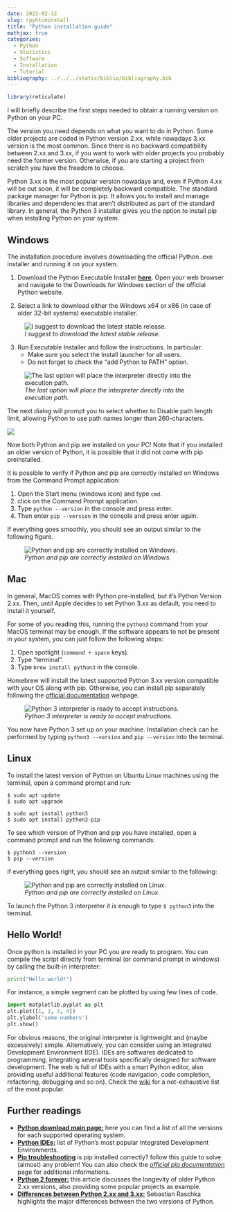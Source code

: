 ```yaml
---
date: 2022-02-12
slug: rpyhtoninstall
title: "Python installation guide"
mathjax: true
categories:
  - Python
  - Statistics
  - Software
  - Installation
  - Tutorial
bibliography: ../../../static/biblio/bibliography.bib
---
```


```r
library(reticulate)
```

I will briefly describe the first steps needed to obtain a running version on Python on your PC.

The version you need depends on what you want to do in Python. Some older projects are coded in Python version 2.xx, while nowadays 3.xx version is the most common. Since there is no backward compatibility between 2.xx and 3.xx, if you want to work with older projects you probably need the former version. Otherwise, if you are starting a project from scratch you have the freedom to choose. 

Python 3.xx is the most popular version nowadays and, even if Python 4.xx will be out soon, it will be completely backward compatible.
The standard package manager for Python is pip. It allows you to install and manage libraries and dependencies that aren't distributed as part of the standard library. In general, the Python 3 installer gives you the option to install pip when installing Python on your system.


## Windows 

The installation procedure involves downloading the official Python .exe installer and running it on your system.

1. Download the Python Executable Installer [**here**](https://www.python.org/downloads/windows/). Open your web browser and navigate to the Downloads for Windows section of the official Python website.

2. Select a link to download either the Windows x64 or x86 (in case of older 32-bit systems) executable installer.

![*I suggest to download the latest stable release.*](../../../img/pythonWIN.png)

<!-- Search for your desired version of Python. At the time of publishing this article, the latest Python 3 release is version zzzz, while the latest Python 2 release is version yyyyyy. -->

3. Run Executable Installer and follow the instructions. In particular:
	+ Make sure you select the Install launcher for all users.
	+ Do not forget to check the "add Python to PATH" option.

![*The last option will place the interpreter directly into the execution path.*](../../../img/pythonWIN1.png)

The next dialog will prompt you to select whether to Disable path length limit, allowing Python to use path names longer than 260-characters.

![](../../../img/pythonWIN2.png)

Now both Python and pip are installed on your PC! 
Note that if you installed an older version of Python, it is possible that it did not come with pip preinstalled.

It is possible to verify if Python and pip are correctly installed on Windows from the Command Prompt application:

1. Open the Start menu (windows icon) and type `cmd`.
2. click on the Command Prompt application.
3. Type `python --version` in the console and press enter.
4. Then enter `pip --version` in the console and press enter again.

If everything goes smoothly, you should see an output similar to the following figure.

![*Python and pip are correctly installed on Windows.*](../../../img/pythonWIN3.png)


## Mac

In general, MacOS comes with Python pre-installed, but it's Python Version 2.xx. Then, until Apple decides to set Python 3.xx as default, you need to install it yourself.

For some of you reading this, running the `python3` command from your MacOS terminal may be enough. If the software appears to not be present in your system, you can just follow the following steps:

1. Open spotlight (`command + space` keys).
2. Type "terminal".
3. Type `brew install python3` in the console.

Homebrew will install the latest supported Python 3.xx version compatible with your OS along with pip. Otherwise, you can install pip separately following the [official documentation](https://pip.pypa.io/en/stable/installation/) webpage.

![*Python 3 interpreter is ready to accept instructions.*](../../../img/pythonMAC.png)

You now have Python 3 set up on your machine. Installation check can be performed by typing `python3 --version` and `pip --version` into the terminal.


## Linux

To install the latest version of Python on Ubuntu Linux machines using the terminal, open a command prompt and run:

```console
$ sudo apt update
$ sudo apt upgrade

$ sudo apt install python3
$ sudo apt install python3-pip
```

To see which version of Python and pip you have installed, open a command prompt and run the following commands:

```console
$ python3 --version
$ pip --version
```

if everything goes right, you should see an output similar to the following:

![*Python and pip are correctly installed on Linux.*](../../../img/pythonLINUX.png)

To launch the Python 3 interpreter it is enough to type `$ python3` into the terminal.


## Hello World!

Once python is installed in your PC you are ready to program. You can compile the script directly from terminal (or command prompt in windows) by calling the built-in interpreter:

```python
print("Hello world!")
```

For instance, a simple segment can be plotted by using few lines of code.

```python
import matplotlib.pyplot as plt
plt.plot([1, 2, 3, 4])
plt.ylabel('some numbers')
plt.show()
```

For obvious reasons, the original interpreter is lightweight and (maybe excessively) simple. Alternatively, you can consider using an Integrated Development Environment (IDE). 
IDEs are softwares dedicated to programming, integrating several tools specifically designed for software development. The web is full of IDEs with a smart Python editor, also providing useful additional features (code navigation, code completion, refactoring, debugging and so on). Check the [wiki](https://wiki.python.org/moin/IntegratedDevelopmentEnvironments) for a not-exhaustive list of the most popular.


## Further readings

 * [**Python download main page:**](https://www.python.org/downloads/) here you can find a list of all the versions for each supported operating system.
 * [**Python IDEs:**](https://wiki.python.org/moin/IntegratedDevelopmentEnvironments) list of Python's most popular Integrated Development Environments.
 * [**Pip troubleshooting**](https://www.makeuseof.com/tag/install-pip-for-python/) is pip installed correctly? follow this guide to solve (almost) any problem! You can also check the [*official pip documentation*](https://pip.pypa.io/en/stable/installation/) page for additional informations.
 * [**Python 2 forever:**](https://www.infoworld.com/article/3194915/python-2-forever-3-projects-that-will-keep-python-2-alive.html) this article discusses the longevity of older Python 2.xx versions, also providing some popular projects as example.
 * [**Differences between Python 2.xx and 3.xx:**](https://sebastianraschka.com/Articles/2014_python_2_3_key_diff.html) Sebastian Raschka highlights the major differences between the two versions of Python.

